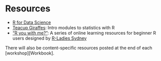 # Resources {-}


- [R for Data Science](https://r4ds.had.co.nz/)
- [Teacup Giraffes](https://tinystats.github.io/teacups-giraffes-and-statistics/index.html): Intro modules to statistics with R
- ["R you with me?"](https://rladiessydney.org/courses/ryouwithme/): A series of online learning resources for beginner R users designed by [R-Ladies Sydney](https://rladiessydney.org/)

There will also be content-specific resources posted at the end of each [workshop][Workbook].

<!-- Check out [our resources][Workshops] -->
<!-- Note I linked to the section header text -->